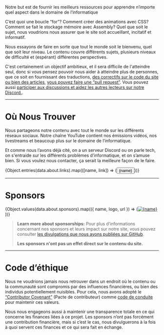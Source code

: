 
<p><span class="text-style-headline-2">Notre but est de fournir les meilleurs ressources pour apprendre n’importe quel aspect dans le domaine de l’informatique</span></p>

C’est quoi une boucle “for”? Comment créer des animations avec CSS? Comment se fait le stockage mémoire avec Assembly? Quel que soit le sujet, nous voudrions nous assurer que le site soit accueillant, incitatif et informatif.

Nous essayons de faire en sorte que tout le monde soit le bienvenu, quel que soit leur niveau. Le contenu couvre différents sujets, plusieurs niveaux de difficulté et (espérant) différentes perspectives.

C'est certainement un objectif ambitieux, et il sera difficile de l'atteindre seul, donc si vous pensez pouvoir nous aider à atteindre plus de personnes, que ce soit en fournissant des traductions, [des correctifs sur le code du site](https://github.com/unicorn-utterances/unicorn-utterances/issues?q=is%3Aopen+is%3Aissue+label%3A%22good+first+issue%22) [ou bien des articles](https://github.com/unicorn-utterances/unicorn-utterances#blog-posts), [vous pouvez faire une “pull request”](https://github.com/unicorn-utterances/unicorn-utterances/pulls). Vous pouvez aussi [participer aux discussions et aidez les autres lecteurs sur notre Discord.](https://discord.gg/FMcvc6T).

---

# Où Nous Trouver

Nous partageons notre contenu avec tout le monde sur les différents réseaux sociaux. Notre chaîne YouTube contient nos émissions vidéos, nos livestreams et beaucoup plus sur le domaine de l’informatique.

Et comme nous l’avons déjà cité, on a un serveur Discord ou on parle tech, on s'entraide sur les différents problèmes d’informatique, et on s’amuse bien. Si vous voulez nous contacter, ça serait la meilleure façon de le faire.

<div class="links">{Object.entries(data.about.links).map(([name, link]) => (<Button variant="primary" href={link.url}><Icon slot="leftIcon" width="100%" height="100%" name={link.icon} />{name}</Button>))}</div>

---

# Sponsors

<div class="sponsors">{Object.values(data.about.sponsors).map(({ name, logo, url }) => (<a href={url}><img alt={name} src={logo}/></a>))}</div>

> **Learn more about sponsorships:**
> Pour plus d’informations concernant nos sponsors et leurs impact sur notre site, vous pouvez consulter [les divulgations que nous avons publiées sur GitHub](https://github.com/unicorn-utterances/unicorn-utterances/issues?q=is%3Aissue+label%3Adisclosure+is%3Aclosed).
>
> **Les sponsors n'ont pas un effet direct sur le contenu du site.**

---

# Code d’éthique

Nous ne voudrions jamais nous retrouver dans un endroit où le contenu ou la communauté sont compromis par des influences financières, ou bien des individus potentiellement nuisibles. Pour cela, nous avons adopté le
[“Contributor Covenant”](https://www.contributor-covenant.org/)
(Pacte de contributeur) comme [code de conduite](https://github.com/unicorn-utterances/unicorn-utterances/blob/master/CODE_OF_CONDUCT.md) pour maintenir ces valeurs.

Nous nous engageons aussi à maintenir une transparence totale en ce qui concerne les finances liées à ce projet. Les sponsors n’ont pas forcément une contribution financière, mais si c’est le cas, nous divulguerons à la fois à quoi servent ces finances et ce qui sera fait en échange.
